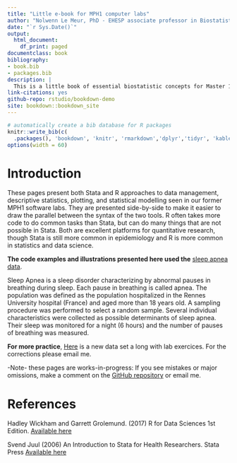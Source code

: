 ```yaml
--- 
title: "Little e-book for MPH1 computer labs"
author: "Nolwenn Le Meur, PhD - EHESP associate professor in Biostatistics and Bioinformatic"
date: "`r Sys.Date()`"
output:
  html_document:
    df_print: paged
documentclass: book
bibliography:
- book.bib
- packages.bib
description: |
  This is a little book of essential biostatistic concepts for Master 1 in Public Health.
link-citations: yes
github-repo: rstudio/bookdown-demo
site: bookdown::bookdown_site
---
```



```r
# automatically create a bib database for R packages
knitr::write_bib(c(
  .packages(), 'bookdown', 'knitr', 'rmarkdown','dplyr','tidyr', 'kableExtra','ggplot2','epiDisplay','reshape2'), 'packages.bib')
options(width = 60)
```


# Introduction {-}
These pages present both Stata and R approaches to data management, descriptive statistics, plotting, and statistical modelling seen in our former MPH1 software labs. They are presented side-by-side to make it easier to draw the parallel between the syntax of the two tools. R often takes more code to do common tasks than Stata, but can do many things that are not possible in Stata. Both are excellent platforms for quantitative research, though Stata is still more common in epidemiology and R is more common in statistics and data science. 
  
  **The code examples and illustrations presented here used the** [sleep apnea data](SleepApnea.csv). 
  
  Sleep Apnea is a sleep disorder characterizing by abnormal pauses in breathing during sleep. Each pause in breathing is called apnea. The population was defined as the population hospitalized in the Rennes University hospital (France) and aged more than 18 years old. A sampling procedure was performed to select a random sample. Several individual characteristics were collected as possible determinants of sleep apnea. Their sleep was monitored for a night (6 hours) and the number of pauses of breathing was measured.
  
  **For more practice**, [Here](https://github.com/nolwenn/software-M1-biostat/docs/homework/) is a new data set a long with lab exercices. For the corrections please email me.
  
  
  -Note- these pages are works-in-progress: If you see mistakes or major omissions, make a comment on the [GitHub repository](https://github.com/nolwenn/software-M1-biostat) or email me.
  
  
# References {-}
Hadley Wickham and Garrett Grolemund. (2017) R for Data Sciences 1st Edition. [Available here](https://r4ds.had.co.nz/index.html)

Svend Juul (2006) An Introduction to Stata for Health Researchers. Stata Press [Available here](https://books.google.fr/books?id=JsAWQWfTUV0C&lpg=PA53&dq=stata%20complex%20strings&pg=PP1#v=twopage&q&f=false)

